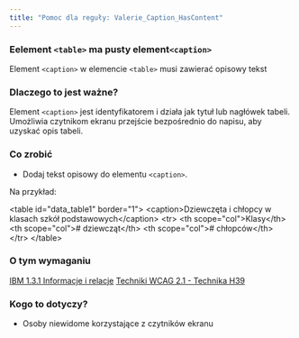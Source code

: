 ```yaml
---
title: "Pomoc dla reguły: Valerie_Caption_HasContent"
---
```


<div className="toolHelp">
<Row>
<Column colLg={16} colMd={8} colSm={4} className="toolHead">

### Eelement `<table>` ma pusty element`<caption>`

<div id="locLevel"></div>

Element `<caption>` w elemencie `<table>` musi zawierać opisowy tekst 

</Column>
</Row>
<Row>
<Column colLg={11} colMd={5} colSm={4} className="toolMain">

### Dlaczego to jest ważne?

Element `<caption>` jest identyfikatorem i działa jak tytuł lub nagłówek tabeli. Umożliwia czytnikom ekranu przejście bezpośrednio do napisu, aby uzyskać opis tabeli.

<div id="locSnippet"></div>

### Co zrobić

* Dodaj tekst opisowy do elementu `<caption>`.

Na przykład:

<CodeSnippet type="multi" light={true}>&lt;table id="data_table1" border="1"&gt;
&lt;caption&gt;Dziewczęta i chłopcy w klasach szkół podstawowych&lt;/caption&gt;
	&lt;tr&gt;
		&lt;th scope="col"&gt;Klasy&lt;/th&gt;
		&lt;th scope="col"&gt;# dziewcząt&lt;/th&gt;
		&lt;th scope="col"&gt;# chłopców&lt;/th&gt;
	&lt;/tr&gt;
&lt;/table&gt;</CodeSnippet>

</Column>
<Column colLg={5} colMd={3} colSm={4} className="toolLeft">

### O tym wymaganiu

[IBM 1.3.1 Informacje i relacje](http://www.ibm.com/able/guidelines/ci162/info_and_relationships.html)
[Techniki WCAG 2.1 - Technika H39](https://www.w3.org/WAI/WCAG21/Techniques/html/H39)

### Kogo to dotyczy?

 * Osoby niewidome korzystające z czytników ekranu

</Column>
</Row>
</div>

